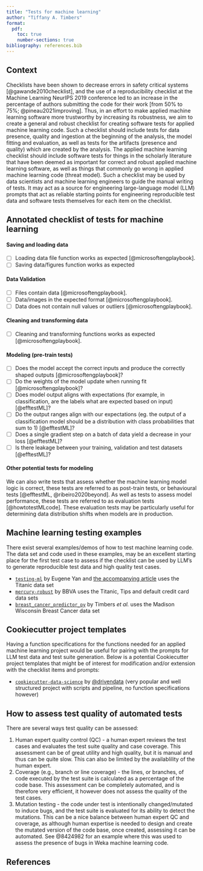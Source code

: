 ```yaml
---
title: "Tests for machine learning"
author: "Tiffany A. Timbers"
format:
  pdf:
    toc: true
    number-sections: true
bibliography: references.bib
---
```


## Context

Checklists have been shown to decrease errors 
in safety critical systems [@gawande2010checklist], 
and the use of a reproducibility checklist 
at the Machine Learning NeurIPS 2019 conference led to an increase 
in the percentage of authors submitting the code for their work 
[from 50% to 75%; @pineau2021improving]. 
Thus, in an effort to make applied machine learning software more trustworthy
by increasing its robustness, 
we aim to create a general and robust checklist 
for creating software tests for applied machine learning code. 
Such a checklist should include tests for data presence, quality 
and ingestion at the beginning of the analysis, 
the model fitting and evaluation, 
as well as tests for the artifacts (presence and quality) 
which are created by the analysis. 
The applied machine learning checklist should include software tests
for things in the scholarly literature that have been deemed as important
for correct and robust applied machine learning software,
as well as things that commonly go wrong in applied machine learning code
(threat model).
Such a checklist may be used by data scientists and machine learning engineers
to guide the manual writing of tests.
It may act as a source for engineering large-language model (LLM) prompts 
that act as reliable starting points for engineering reproducible test data 
and software tests themselves for each item on the checklist. 

## Annotated checklist of tests for machine learning

#### Saving and loading data

- [ ] Loading data file function works as expected [@microsoftengplaybook].
- [ ] Saving data/figures function works as expected

#### Data Validation

- [ ] Files contain data [@microsoftengplaybook].
- [ ] Data/images in the expected format [@microsoftengplaybook].
- [ ] Data does not contain null values or outliers [@microsoftengplaybook].

#### Cleaning and transforming data

- [ ] Cleaning and transforming functions works as expected [@microsoftengplaybook].

#### Modeling (pre-train tests)

- [ ] Does the model accept the correct inputs and produce the correctly shaped outputs [@microsoftengplaybook]?
- [ ] Do the weights of the model update when running fit [@microsoftengplaybook]?
- [ ] Does model output aligns with expectations (for example, in classification, are the labels what are expected based on input) [@efftestML]?
- [ ] Do the output ranges align with our expectations (eg. the output of a classification model should be a distribution with class probabilities that sum to 1) [@efftestML]?
- [ ] Does a single gradient step on a batch of data yield a decrease in your loss [@efftestML]?
- [ ] Is there leakage between your training, validation and test datasets [@efftestML]?

#### Other potential tests for modeling

We can also write tests that assess 
whether the machine learning model logic is correct,
these tests are referred to as post-train tests, or behavioural tests 
[@efftestML, @ribeiro2020beyond].
As well as tests to assess model performance,
these tests are referred to as evaluation tests [@howtotestMLcode].
These evaluation tests may be particularly useful for 
determining data distribution shifts when models are in production.

## Machine learning testing examples

There exist several examples/demos of how to test machine learning code. 
The data set and code used in these examples, 
may be an excellent starting place for the first test case to assess if 
the checklist can be used by LLM's to generate reproducible test data 
and high quality test cases.

- [`testing-ml`](https://github.com/eugeneyan/testing-ml) by Eugene Yan and [the accompanying article](https://eugeneyan.com/writing/testing-ml/#model-evaluation-to-ensure-satisfactory-performance)
uses the Titanic data set
- [`mercury-robust`](https://github.com/BBVA/mercury-robust) by BBVA uses the Titanic, Tips and default credit card data sets
- [`breast_cancer_predictor_py`](https://github.com/ttimbers/breast_cancer_predictor_py) by Timbers *et al.* uses the Madison Wisconsin Breast Cancer data set

## Cookiecutter project templates

Having a function specifications for the functions 
needed for an applied machine learning project 
would be useful for pairing with the prompts 
for LLM test data and test suite generation.
Below is a potential Cookiecutter project templates 
that might be of interest for modification and/or extension 
with the checklist items and prompts:

- [`cookiecutter-data-science`](https://github.com/drivendata/cookiecutter-data-science) by [\@drivendata](https://github.com/drivendata) (very popular and well structured project with scripts and pipeline, no function specifications however) 

## How to assess test quality of automated tests

There are several ways test quality can be assessed:

1. Human expert quality control (QC) - a human expert reviews the test cases and evaluates the test suite quality and case coverage. This assessment can be of great utility and high quality, but it is manual and thus can be quite slow. This can also be limited by the availablility of the human expert.
2. Coverage (e.g., branch or line coverage) - the lines, or branches, of code executed by the test suite is calculated as a percentage of the code base. This assessment can be completely automated, and is therefore very efficient, it however does not assess the quality of the test cases.
3. Mutation testing - the code under test is intentionally changed/mutated to induce bugs, and the test suite is evaluated for its ability to detect the mutations. This can be a nice balance between human expert QC and coverage, as although human expertise is needed to design and create the mutated version of the code base, once created, assessing it can be automated. See @8424982 for an example where this was used to assess the presence of bugs in Weka machine learning code.

## References